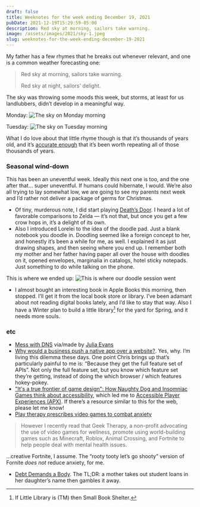 ```yaml
---
draft: false
title: Weeknotes for the week ending December 19, 2021
pubDate: 2021-12-19T15:29:59-05:00
description: Red sky at morning, sailors take warning.
image: /assets/images/2021/sky-1.jpeg
slug: weeknotes-for-the-week-ending-december-19-2021
---
```


My father has a few rhymes that he breaks out whenever relevant, and one is a common weather forecasting one:

> Red sky at morning, sailors take warning.
> 
> Red sky at night, sailors' delight.

The sky was throwing some moods this week, but storms, at least for us landlubbers, didn’t develop in a meaningful way.

Monday:
![The sky on Monday morning](/assets/images/2021/sky-1.jpeg)

Tuesday:
![The sky on Tuesday morning](/assets/images/2021/sky-2.jpeg)

What I do love about that little rhyme though is that it’s thousands of years old, and it’s [accurate enough](https://www.loc.gov/everyday-mysteries/item/is-the-old-adage-red-sky-at-night-sailors-delight-red-sky-in-morning-sailors-warning-true-or-is-it-just-an-old-wives-tale/) that it’s been worth repeating all of those thousands of years.

### Seasonal wind-down

This has been an uneventful week. Ideally this next one is too, and the one after that… super uneventful. If humans could hibernate, I would. We’re also all trying to lay somewhat low, we are going to see my parents next week and I’d rather not deliver a package of germs for Christmas.

- Of tiny, murderous note, I did start playing [Death’s Door](https://www.playstation.com/en-us/games/deaths-door/). I heard a lot of favorable comparisons to Zelda — it’s not that, but once you get a few crow hops in, it’s a delight of its own.
- Also I introduced Lorelei to the idea of the doodle pad. Just a blank notebook you doodle in. Doodling seemed like a foreign concept to her, and honestly it’s been a while for me, as well. I explained it as just drawing shapes, and then seeing where you end up. I remember both my mother and her father having paper all over the house with doodles on it, opened envelopes, marginalia in catalogs, hotel sticky notepads. Just something to do while talking on the phone.

This is where we ended up:
![This is where our doodle session went](/assets/images/2021/doodles.jpeg)
- I almost bought an interesting book in Apple Books this morning, then stopped. I’ll get it from the local book store or library. I’ve been adamant about not reading digital books lately, and I’d like to stay that way. Also I have a Winter plan to build a little library[^1] for the yard for Spring, and it needs more souls.

### etc

- [Mess with DNS](https://messwithdns.net) via/made by [Julia Evans](https://jvns.ca/blog/2021/12/15/mess-with-dns/)
- [Why would a business push a native app over a website?](https://css-tricks.com/why-would-a-business-push-a-native-app-over-a-website/). Yes, why. I’m living this dilemma these days. One point Chris brings up that’s particularly painful to me is: “Because they get the full feature set of APIs”. Not only the full feature set, but you know which feature set they’re getting, instead of doing the which browser / which features hokey-pokey.
- ["It's a true frontier of game design": How Naughty Dog and Insomniac Games think about accessibility](https://www.eurogamer.net/articles/2021-12-18-its-a-true-frontier-of-game-design-how-naughty-dog-and-insomniac-games-think-about-accessibility), which led me to [Accessible Player Experiences (APX)](https://accessible.games/accessible-player-experiences/#access-patterns). If there’s a resource similar to this for the web, please let me know!
- [Play therapy prescribes video games to combat anxiety](https://www.rockpapershotgun.com/play-therapy-prescribes-video-games-to-combat-anxiety)
> However I recently read that Geek Therapy, a non-profit advocating the use of video games for wellness, promote using world-building games such as Minecraft, Roblox, Animal Crossing, and Fortnite to help people deal with mental health issues.

…creative Fortnite, I assume. The “rooty tooty let’s go shooty” version of Fornite _does not_ reduce anxiety, for me.
- [Debt Demands a Body](https://longreads.com/2021/12/01/debt-demands-a-body/). The TL;DR: a mother takes out student loans in her daughter’s name then gambles it away.

[^1]: If Little Library is (TM) then Small Book Shelter.